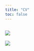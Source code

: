 ```yaml
---
title: "CV"
toc: false
---
```


![](images/clipboard-3102913620.png)
---
![](images/clipboard-1293205067.png)
